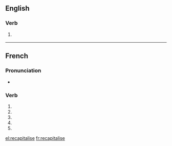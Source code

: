 {{also|recapitalisé}}
==English==

===Verb===
{{en-verb|recapitalises|recapitalising|recapitalised|recapitalised}}

# {{British}} {{alternative spelling of|recapitalize}}

----

==French==

===Pronunciation===
* {{homophones|lang=fr|recapitalisent|recapitalises}}

===Verb===
{{fr-verb-form}}

# {{conjugation of|recapitaliser||1|s|pres|ind|lang=fr}}
# {{conjugation of|recapitaliser||3|s|pres|ind|lang=fr}}
# {{conjugation of|recapitaliser||1|s|pres|sub|lang=fr}}
# {{conjugation of|recapitaliser||3|s|pres|sub|lang=fr}}
# {{conjugation of|recapitaliser||2|s|imp|lang=fr}}

[[el:recapitalise]]
[[fr:recapitalise]]